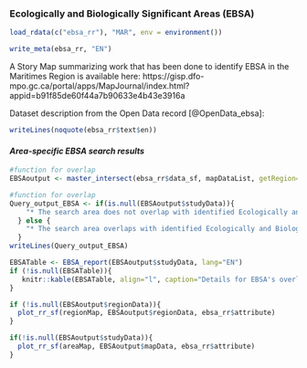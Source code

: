 ### **Ecologically and Biologically Significant Areas (EBSA)**

```r
load_rdata(c("ebsa_rr"), "MAR", env = environment())
```

```r
write_meta(ebsa_rr, "EN")
```
A Story Map summarizing work that has been done to identify EBSA in the Maritimes Region is available here: https://gisp.dfo-mpo.gc.ca/portal/apps/MapJournal/index.html?appid=b91f85de60f44a7b90633e4b43e3916a

Dataset description from the Open Data record [@OpenData_ebsa]:
```r
writeLines(noquote(ebsa_rr$text$en))

```

#### ***Area-specific EBSA search results***

```r
#function for overlap
EBSAoutput <- master_intersect(ebsa_rr$data_sf, mapDataList, getRegion=TRUE)

#function for overlap
Query_output_EBSA <- if(is.null(EBSAoutput$studyData)){
    "* The search area does not overlap with identified Ecologically and Biologically Significant Areas (EBSA)."
  } else {
    "* The search area overlaps with identified Ecologically and Biologically Significant Areas (EBSA)."
  }
writeLines(Query_output_EBSA)

```

```r
EBSATable <- EBSA_report(EBSAoutput$studyData, lang="EN")
if (!is.null(EBSATable)){
   knitr::kable(EBSATable, align="l", caption="Details for EBSA's overlapping the study area.</b>", booktabs = T, escape = F, linesep="") %>% kable_styling(bootstrap_options = "striped", full_width = F, position = "left")
}
```

```r
if (!is.null(EBSAoutput$regionData)){
  plot_rr_sf(regionMap, EBSAoutput$regionData, ebsa_rr$attribute)
}
```

```r
if(!is.null(EBSAoutput$studyData)){
  plot_rr_sf(areaMap, EBSAoutput$mapData, ebsa_rr$attribute)
}
```
